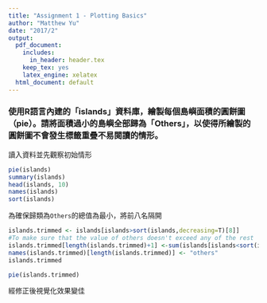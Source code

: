 ---
title: "Assignment 1 - Plotting Basics"
author: "Matthew Yu"
date: "2017/2"
output:
  pdf_document:
    includes:
      in_header: header.tex
    keep_tex: yes
    latex_engine: xelatex
  html_document: default
---


### 使用R語言內建的「islands」資料庫，繪製每個島嶼面積的圓餅圖（pie）。請將面積過小的島嶼全部歸為「Others」，以使得所繪製的圓餅圖不會發生標籤重疊不易閱讀的情形。

讀入資料並先觀察初始情形
```{r}
pie(islands)
summary(islands)
head(islands, 10)
names(islands)
sort(islands)
```

為確保歸類為`Others`的總值為最小，將前八名隔開
```{r}
islands.trimmed <- islands[islands>sort(islands,decreasing=T)[8]]
#To make sure that the value of others doesn't exceed any of the rest
islands.trimmed[length(islands.trimmed)+1] <-sum(islands[islands<sort(islands,decreasing=T)[8]])
names(islands.trimmed)[length(islands.trimmed)] <- "others"
islands.trimmed

pie(islands.trimmed)
```

經修正後視覺化效果變佳
